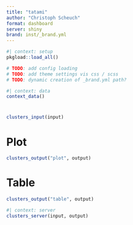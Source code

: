 ```yaml
---
title: "tatami"
author: "Christoph Scheuch"
format: dashboard
server: shiny
brand: inst/_brand.yml
---
```


```r
#| context: setup
pkgload::load_all()

# TODO: add config loading
# TODO: add theme settings vis css / scss
# TODO: dynamic creation of _brand.yml path?
```

```r
#| context: data
context_data()
```

# {.sidebar}

```r
clusters_input(input)
```

# Plot

```r
clusters_output("plot", output)
```

# Table

```r
clusters_output("table", output)
```

```r
#| context: server
clusters_server(input, output)
```
